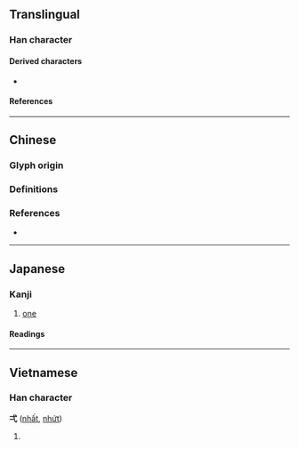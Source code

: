 {{also|壹|一}}
{{character info/new}}
==Translingual==

===Han character===
{{Han char|rn=56|rad=弋|as=01|sn=4|four=43100|canj=IPM,XIPM|ids=⿹弋一}}

====Derived characters====
* {{l|mul|[[𢗥]]}}

====References====
{{Han ref|kx=0355.020|dkj=09658|dj=0670.180|hdz=10558.030|uh=5F0C}}

----

==Chinese==

===Glyph origin===
{{Han etym}}

===Definitions===
{{zh-see|一|a}}

===References===
* {{R:twedu|A00001-002}}

{{cln|zh|numeral symbols|numerals}}

----

==Japanese==

===Kanji===
{{ja-kanji|grade=|rs=弋01}}

# [[one]]

====Readings====
{{ja-readings
|goon=いち
|kanon=いつ
|kun=ひと-つ
|nanori=はじめ
}}

----

==Vietnamese==

===Han character===
'''弌''' ([[nhất]], [[nhứt]])

# {{defn|lang=vi}}

{{cln|vi|Han tu}}